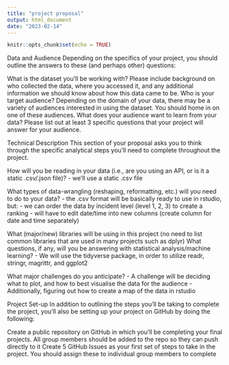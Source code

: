 ```yaml
---
title: "project proposal"
output: html_document
date: "2023-02-14"
---
```


```r
knitr::opts_chunk$set(echo = TRUE)
```

Data and Audience
Depending on the specifics of your project, you should outline the answers to these (and perhaps other) questions:

What is the dataset you’ll be working with? Please include background on who collected the data, where you accessed it, and any additional information we should know about how this data came to be.
Who is your target audience? Depending on the domain of your data, there may be a variety of audiences interested in using the dataset. You should home in on one of these audiences.
What does your audience want to learn from your data? Please list out at least 3 specific questions that your project will answer for your audience.

Technical Description
This section of your proposal asks you to think through the specific analytical steps you’ll need to complete throughout the project.

How will you be reading in your data (i.e., are you using an API, or is it a static .csv/.json file)?
- we'll use a static .csv file 

What types of data-wrangling (reshaping, reformatting, etc.) will you need to do to your data?
- the .csv format will be basically ready to use in rstudio, but: 
- we can order the data by incident level (level 1, 2, 3) to create a ranking 
- will have to edit date/time into new columns (create column for date and time separately)

What (major/new) libraries will be using in this project (no need to list common libraries that are used in many projects such as dplyr)
What questions, if any, will you be answering with statistical analysis/machine learning?
- We will use the tidyverse package, in order to utilize readr, stringr, magrittr, and ggplot2

What major challenges do you anticipate?
- A challenge will be deciding what to plot, and how to best visualise the data for the audience 
- Additionally, figuring out how to create a map of the data in rstudio 

Project Set-up
In addition to outlining the steps you’ll be taking to complete the project, you’ll also be setting up your project on GitHub by doing the following:

Create a public repository on GitHub in which you’ll be completing your final projects. All group members should be added to the repo so they can push directly to it
Create 5 GitHub Issues as your first set of steps to take in the project. You should assign these to individual group members to complete